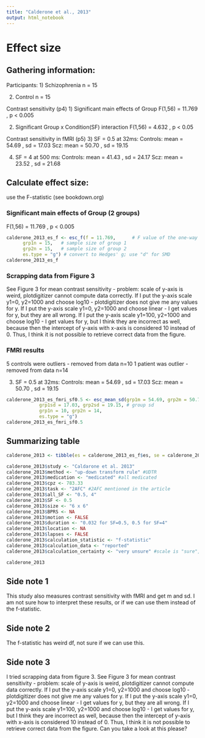 ```yaml
---
title: "Calderone et al., 2013"
output: html_notebook
---
```


# Effect size

## Gathering information:

Participants:
1) Schizophrenia n = 15

2)  Control n = 15


Contrast sensitivity (p4)
1) Significant main effects of Group
F(1,56) = 11.769 , p \< 0.005

2)  Significant Group x Condition(SF) interaction
F(1,56) = 4.632 , p \< 0.05


Contrast sensitivity in fMRI (p5)
3) SF = 0.5 at 32ms:
Controls: mean = 54.69 , sd = 17.03
Scz: mean = 50.70 , sd = 19.15

4) SF = 4 at 500 ms:
Controls: mean = 41.43 , sd = 24.17
Scz: mean = 23.52 , sd = 21.68


## Calculate effect size:
use the F-statistic (see bookdown.org)

###  Significant main effects of Group (2 groups)
F(1,56) = 11.769 , p \< 0.005
```r
calderone_2013_es_f <- esc_f(f = 11.769,      # F value of the one-way anova
      grp1n = 15,   # sample size of group 1 
      grp2n = 15,   # sample size of group 2
      es.type = "g") # convert to Hedges' g; use "d" for SMD
calderone_2013_es_f
```

### Scrapping data from Figure 3
See Figure 3 for mean contrast sensitivity - problem: scale of y-axis is weird, plotdigitizer cannot compute data correctly.
If I put the y-axis scale y1=0, y2=1000 and choose log10 - plotdigitizer does not give me any values for y.
If I put the y-axis scale y1=0, y2=1000 and choose linear - I get values for y, but they are all wrong.
If I put the y-axis scale y1=100, y2=1000 and choose log10 - I get values for y, but I think they are incorrect as well, because then the intercept of y-axis with x-axis is considered 10 instead of 0.
Thus, I think it is not possible to retrieve correct data from the figure. 


### FMRI results
5 controls were outliers - removed from data n=10
1 patient was outlier - removed from data n=14

3) SF = 0.5 at 32ms:
Controls: mean = 54.69 , sd = 17.03
Scz: mean = 50.70 , sd = 19.15
```r
calderone_2013_es_fmri_sf0.5 <- esc_mean_sd(grp1m = 54.69, grp2m = 50.70,  # group mean
            grp1sd = 17.03, grp2sd = 19.15, # group sd
            grp1n = 10, grp2n = 14, 
            es.type = "g")
calderone_2013_es_fmri_sf0.5
```


## Summarizing table

```r
calderone_2013 <- tibble(es = calderone_2013_es_f$es, se = calderone_2013_es_f$se ) 

calderone_2013$study <- "Caldarone et al. 2013"
calderone_2013$method <- "up-down transform rule" #UDTR
calderone_2013$medication <- "medicated" #all medicated
calderone_2013$cpz <- 783.33
calderone_2013$task <- "2AFC" #2AFC mentioned in the article
calderone_2013$all_SF <- "0.5, 4"
calderone_2013$SF <- 0.5
calderone_2013$size <- "6 x 6" 
calderone_2013$BPRS <- NA
calderone_2013$motion <- FALSE 
calderone_2013$duration <- "0.032 for SF=0.5, 0.5 for SF=4" 
calderone_2013$location <- NA
calderone_2013$lapses <- FALSE 
calderone_2013$calculation_statistic <- "f-statistic"  
calderone_2013$calculation_data <- "reported" 
calderone_2013$calculation_certainty <- "very unsure" #scale is "sure", "unsure", "very unsure"

calderone_2013
```


## Side note 1
This study also measures contrast sensitivity with fMRI and get m and sd.
I am not sure how to interpret these results, or if we can use them instead of the f-statistic.

## Side note 2
The f-statistic has weird df, not sure if we can use this.

## Side note 3
I tried scrapping data from figure 3.
See Figure 3 for mean contrast sensitivity - problem: scale of y-axis is weird, plotdigitizer cannot compute data correctly.
If I put the y-axis scale y1=0, y2=1000 and choose log10 - plotdigitizer does not give me any values for y.
If I put the y-axis scale y1=0, y2=1000 and choose linear - I get values for y, but they are all wrong.
If I put the y-axis scale y1=100, y2=1000 and choose log10 - I get values for y, but I think they are incorrect as well, because then the intercept of y-axis with x-axis is considered 10 instead of 0.
Thus, I think it is not possible to retrieve correct data from the figure. 
Can you take a look at this please?
